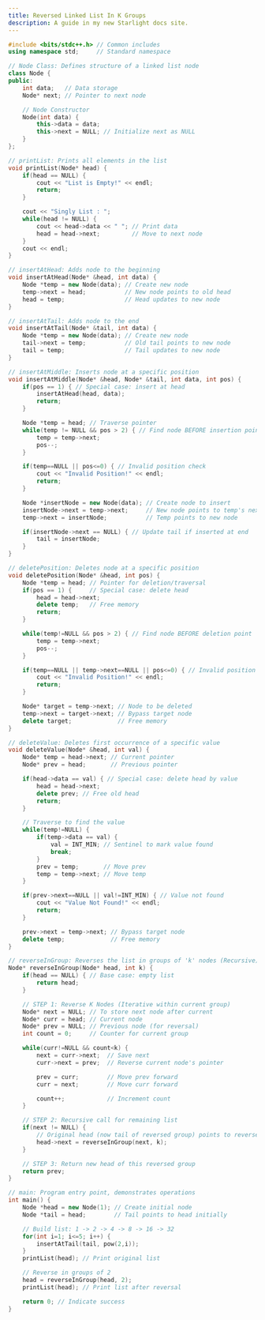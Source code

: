 ```yaml
---
title: Reversed Linked List In K Groups
description: A guide in my new Starlight docs site.
---
```


```c++
#include <bits/stdc++.h> // Common includes
using namespace std;     // Standard namespace

// Node Class: Defines structure of a linked list node
class Node {
public:
    int data;   // Data storage
    Node* next; // Pointer to next node

    // Node Constructor
    Node(int data) {
        this->data = data;
        this->next = NULL; // Initialize next as NULL
    }
};

// printList: Prints all elements in the list
void printList(Node* head) {
    if(head == NULL) {
        cout << "List is Empty!" << endl;
        return;
    }

    cout << "Singly List : ";
    while(head != NULL) {
        cout << head->data << " "; // Print data
        head = head->next;         // Move to next node
    }
    cout << endl;
}

// insertAtHead: Adds node to the beginning
void insertAtHead(Node* &head, int data) {
    Node *temp = new Node(data); // Create new node
    temp->next = head;           // New node points to old head
    head = temp;                 // Head updates to new node
}

// insertAtTail: Adds node to the end
void insertAtTail(Node* &tail, int data) {
    Node *temp = new Node(data); // Create new node
    tail->next = temp;           // Old tail points to new node
    tail = temp;                 // Tail updates to new node
}

// insertAtMiddle: Inserts node at a specific position
void insertAtMiddle(Node* &head, Node* &tail, int data, int pos) {
    if(pos == 1) { // Special case: insert at head
        insertAtHead(head, data);
        return;
    }

    Node *temp = head; // Traverse pointer
    while(temp != NULL && pos > 2) { // Find node BEFORE insertion point
        temp = temp->next;
        pos--;
    }

    if(temp==NULL || pos<=0) { // Invalid position check
        cout << "Invalid Position!" << endl;
        return;
    }

    Node *insertNode = new Node(data); // Create node to insert
    insertNode->next = temp->next;     // New node points to temp's next
    temp->next = insertNode;           // Temp points to new node

    if(insertNode->next == NULL) { // Update tail if inserted at end
        tail = insertNode;
    }
}

// deletePosition: Deletes node at a specific position
void deletePosition(Node* &head, int pos) {
    Node *temp = head; // Pointer for deletion/traversal
    if(pos == 1) {     // Special case: delete head
        head = head->next;
        delete temp;   // Free memory
        return;
    }

    while(temp!=NULL && pos > 2) { // Find node BEFORE deletion point
        temp = temp->next;
        pos--;
    }

    if(temp==NULL || temp->next==NULL || pos<=0) { // Invalid position check
        cout << "Invalid Position!" << endl;
        return;
    }

    Node* target = temp->next; // Node to be deleted
    temp->next = target->next; // Bypass target node
    delete target;             // Free memory
}

// deleteValue: Deletes first occurrence of a specific value
void deleteValue(Node* &head, int val) {
    Node* temp = head->next; // Current pointer
    Node* prev = head;       // Previous pointer

    if(head->data == val) { // Special case: delete head by value
        head = head->next;
        delete prev; // Free old head
        return;
    }

    // Traverse to find the value
    while(temp!=NULL) {
        if(temp->data == val) {
            val = INT_MIN; // Sentinel to mark value found
            break;
        }
        prev = temp;       // Move prev
        temp = temp->next; // Move temp
    }

    if(prev->next==NULL || val!=INT_MIN) { // Value not found
        cout << "Value Not Found!" << endl;
        return;
    }

    prev->next = temp->next; // Bypass target node
    delete temp;             // Free memory
}

// reverseInGroup: Reverses the list in groups of 'k' nodes (Recursive)
Node* reverseInGroup(Node* head, int k) {
    if(head == NULL) { // Base case: empty list
        return head;
    }

    // STEP 1: Reverse K Nodes (Iterative within current group)
    Node* next = NULL; // To store next node after current
    Node* curr = head; // Current node
    Node* prev = NULL; // Previous node (for reversal)
    int count = 0;     // Counter for current group

    while(curr!=NULL && count<k) {
        next = curr->next;  // Save next
        curr->next = prev;  // Reverse current node's pointer

        prev = curr;        // Move prev forward
        curr = next;        // Move curr forward

        count++;            // Increment count
    }

    // STEP 2: Recursive call for remaining list
    if(next != NULL) {
        // Original head (now tail of reversed group) points to reversed next group
        head->next = reverseInGroup(next, k);
    }

    // STEP 3: Return new head of this reversed group
    return prev;
}

// main: Program entry point, demonstrates operations
int main() {
    Node *head = new Node(1); // Create initial node
    Node *tail = head;        // Tail points to head initially

    // Build list: 1 -> 2 -> 4 -> 8 -> 16 -> 32
    for(int i=1; i<=5; i++) {
        insertAtTail(tail, pow(2,i));
    }
    printList(head); // Print original list

    // Reverse in groups of 2
    head = reverseInGroup(head, 2);
    printList(head); // Print list after reversal

    return 0; // Indicate success
}
```